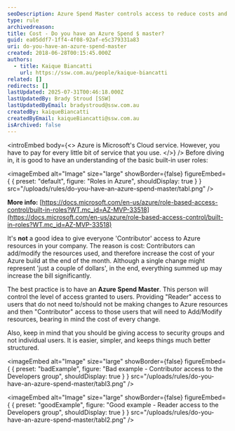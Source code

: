 ```yaml
---
seoDescription: Azure Spend Master controls access to reduce costs and streamline Azure management.
type: rule
archivedreason:
title: Cost - Do you have an Azure Spend $ master?
guid: ea05ddf7-1ff4-4f08-92af-e5c379331a83
uri: do-you-have-an-azure-spend-master
created: 2018-06-28T00:15:45.000Z
authors:
  - title: Kaique Biancatti
    url: https://ssw.com.au/people/kaique-biancatti
related: []
redirects: []
lastUpdated: 2025-07-31T00:46:18.000Z
lastUpdatedBy: Brady Stroud [SSW]
lastUpdatedByEmail: bradystroud@ssw.com.au
createdBy: kaiqueBiancatti
createdByEmail: kaiqueBiancatti@ssw.com.au
isArchived: false
---
```


<introEmbed
  body={<>
Azure is Microsoft's Cloud service. However, you have to pay for every little bit of service that you use.
  </>}
/>
Before diving in, it is good to have an understanding of the basic built-in user roles:


<imageEmbed
  alt="Image"
  size="large"
  showBorder={false}
  figureEmbed={ {
    preset: "default",
    figure: "Roles in Azure",
    shouldDisplay: true
  } }
  src="/uploads/rules/do-you-have-an-azure-spend-master/tabl.png"
/>

**More info:** [https://docs.microsoft.com/en-us/azure/role-based-access-control/built-in-roles?WT.mc_id=AZ-MVP-33518](https://docs.microsoft.com/en-us/azure/role-based-access-control/built-in-roles?WT.mc_id=AZ-MVP-33518)

It's **not** a good idea to give everyone 'Contributor' access to Azure resources in your company. The reason is cost: Contributors can add/modify the resources used, and therefore increase the cost of your Azure build at the end of the month. Although a single change might represent 'just a couple of dollars', in the end, everything summed up may increase the bill significantly.

The best practice is to have an **Azure Spend Master**. This person will control the level of access granted to users. Providing "Reader" access to users that do not need to/should not be making changes to Azure resources and then "Contributor" access to those users that will need to Add/Modify resources, bearing in mind the cost of every change.

Also, keep in mind that you should be giving access to security groups and not individual users. It is easier, simpler, and keeps things much better structured.

<imageEmbed
  alt="Image"
  size="large"
  showBorder={false}
  figureEmbed={ {
    preset: "badExample",
    figure: "Bad example - Contributor access to the Developers group",
    shouldDisplay: true
  } }
  src="/uploads/rules/do-you-have-an-azure-spend-master/tabl3.png"
/>

<imageEmbed
  alt="Image"
  size="large"
  showBorder={false}
  figureEmbed={ {
    preset: "goodExample",
    figure: "Good example - Reader access to the Developers group",
    shouldDisplay: true
  } }
  src="/uploads/rules/do-you-have-an-azure-spend-master/tabl2.png"
/>
